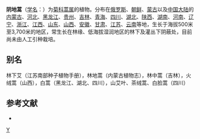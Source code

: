 {{Speciesbox
| taxon = Artemisia sylvatica
| binomial_authority = Maxim.
| subdivision_ranks =[[变种|变种]]
| subdivision =
* 阴地蒿 ''A. s.'' var. ''sylvatica''
* [[密序阴地蒿|密序阴地蒿]] ''A. s.'' var. ''meridionalis''
}}

'''阴地蒿'''（[[学名|学名]]：{{lang|la|''Artemisia sylvatica''}}）为[[菊科|菊科]][[蒿属|蒿属]]的植物。分布在[[俄罗斯|俄罗斯]]、[[朝鲜|朝鲜]]、[[蒙古|蒙古]]以及[[中国大陆|中国大陆]]的[[内蒙古|内蒙古]]、[[河北|河北]]、[[黑龙江|黑龙江]]、[[贵州|贵州]]、[[吉林|吉林]]、[[青海|青海]]、[[四川|四川]]、[[湖北|湖北]]、[[陕西|陕西]]、[[湖南|湖南]]、[[河南|河南]]、[[辽宁|辽宁]]、[[浙江|浙江]]、[[江西|江西]]、[[山东|山东]]、[[山西|山西]]、[[安徽|安徽]]、[[甘肃|甘肃]]、[[江苏|江苏]]、[[云南|云南]]等地，生长于海拔500米至3,700米的地区，常生长在林缘、低海拔湿润地区的林下及灌丛下阴蔽处，目前尚未由人工引种栽培。

== 别名 ==
林下艾（江苏南部种子植物手册），林地蒿（内蒙古植物志），林中蒿（吉林），火绒蒿（山西），白蒿（黑龙江、湖北、四川），山艾叶、茶绒蒿、白脸蒿（四川）

== 参考文献 ==
<div class="references-small">
* {{cite web| url =http://www.bioinfo.cn/db05/KmzwSpecies.php?action=view&id=4245| title =阴地蒿（原变种）| work =《中国高等植物数据库全库》| publisher =中国科学院微生物研究所| author =昆明植物研究所| accessdate =2009-02-24| deadurl =yes| archiveurl =https://web.archive.org/web/20160305051955/http://www.bioinfo.cn/db05/KmzwSpecies.php?action=view&id=4245| archivedate =2016-03-05}}
</div>

{{Taxonbar}}
[[Category:蒿属|Y]]
